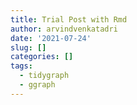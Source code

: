 ```yaml
---
title: Trial Post with Rmd
author: arvindvenkatadri
date: '2021-07-24'
slug: []
categories: []
tags:
  - tidygraph
  - ggraph
---
```

